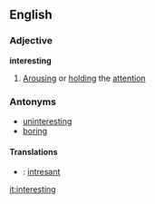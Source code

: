==English==
===Adjective===
'''interesting'''
# [[Arousing]] or [[holding]] the [[attention]]
===Antonyms===
* [[uninteresting]]
* [[boring]]
====Translations====
*{{sv}} : [[intresant]]

[[it:interesting]]